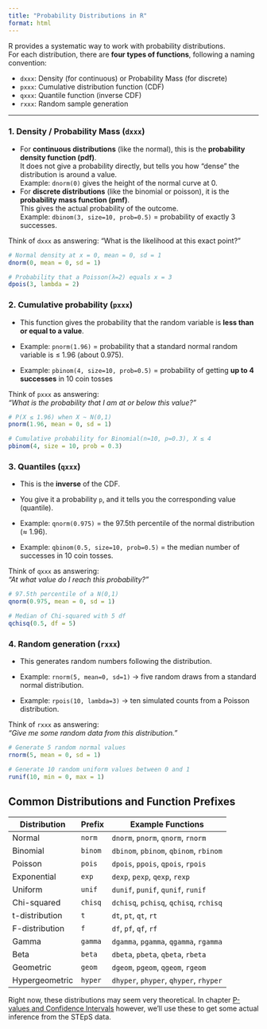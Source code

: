 ```yaml
---
title: "Probability Distributions in R"
format: html
---
```


R provides a systematic way to work with probability distributions.\
For each distribution, there are **four types of functions**, following a naming convention:

-   `dxxx`: Density (for continuous) or Probability Mass (for discrete)\
-   `pxxx`: Cumulative distribution function (CDF)\
-   `qxxx`: Quantile function (inverse CDF)\
-   `rxxx`: Random sample generation

------------------------------------------------------------------------

### 1. Density / Probability Mass (`dxxx`)

-   For **continuous distributions** (like the normal), this is the **probability density function (pdf)**.\
    It does not give a probability directly, but tells you how "dense" the distribution is around a value.\
    Example: `dnorm(0)` gives the height of the normal curve at 0.
-   For **discrete distributions** (like the binomial or poisson), it is the **probability mass function (pmf)**.\
    This gives the actual probability of the outcome.\
    Example: `dbinom(3, size=10, prob=0.5)` = probability of exactly 3 successes.

Think of `dxxx` as answering: "What is the likelihood at this exact point?"

```r
# Normal density at x = 0, mean = 0, sd = 1
dnorm(0, mean = 0, sd = 1)

# Probability that a Poisson(λ=2) equals x = 3
dpois(3, lambda = 2)
```

### 2. Cumulative probability (`pxxx`)

-   This function gives the probability that the random variable is **less than or equal to a value**.

-   Example: `pnorm(1.96)` = probability that a standard normal random variable is ≤ 1.96 (about 0.975).

-   Example: `pbinom(4, size=10, prob=0.5)` = probability of getting **up to 4 successes** in 10 coin tosses

Think of `pxxx` as answering:\
*"What is the probability that I am at or below this value?"*

```r
# P(X ≤ 1.96) when X ~ N(0,1)
pnorm(1.96, mean = 0, sd = 1)

# Cumulative probability for Binomial(n=10, p=0.3), X ≤ 4
pbinom(4, size = 10, prob = 0.3)
```

### 3. Quantiles (`qxxx`)

-   This is the **inverse** of the CDF.

-   You give it a probability `p`, and it tells you the corresponding value (quantile).

-   Example: `qnorm(0.975)` = the 97.5th percentile of the normal distribution (≈ 1.96).

-   Example: `qbinom(0.5, size=10, prob=0.5)` = the median number of successes in 10 coin tosses.

Think of `qxxx` as answering:\
*"At what value do I reach this probability?"*

```r
# 97.5th percentile of a N(0,1)
qnorm(0.975, mean = 0, sd = 1)

# Median of Chi-squared with 5 df
qchisq(0.5, df = 5)
```

### 4. Random generation (`rxxx`)

-   This generates random numbers following the distribution.

-   Example: `rnorm(5, mean=0, sd=1)` → five random draws from a standard normal distribution.

-   Example: `rpois(10, lambda=3)` → ten simulated counts from a Poisson distribution.

Think of `rxxx` as answering:\
*"Give me some random data from this distribution."*

```r
# Generate 5 random normal values
rnorm(5, mean = 0, sd = 1)

# Generate 10 random uniform values between 0 and 1
runif(10, min = 0, max = 1)

```

## Common Distributions and Function Prefixes

| Distribution   | Prefix  | Example Functions                      |
|----------------|---------|----------------------------------------|
| Normal         | `norm`  | `dnorm`, `pnorm`, `qnorm`, `rnorm`     |
| Binomial       | `binom` | `dbinom`, `pbinom`, `qbinom`, `rbinom` |
| Poisson        | `pois`  | `dpois`, `ppois`, `qpois`, `rpois`     |
| Exponential    | `exp`   | `dexp`, `pexp`, `qexp`, `rexp`         |
| Uniform        | `unif`  | `dunif`, `punif`, `qunif`, `runif`     |
| Chi-squared    | `chisq` | `dchisq`, `pchisq`, `qchisq`, `rchisq` |
| t-distribution | `t`     | `dt`, `pt`, `qt`, `rt`                 |
| F-distribution | `f`     | `df`, `pf`, `qf`, `rf`                 |
| Gamma          | `gamma` | `dgamma`, `pgamma`, `qgamma`, `rgamma` |
| Beta           | `beta`  | `dbeta`, `pbeta`, `qbeta`, `rbeta`     |
| Geometric      | `geom`  | `dgeom`, `pgeom`, `qgeom`, `rgeom`     |
| Hypergeometric | `hyper` | `dhyper`, `phyper`, `qhyper`, `rhyper` |


Right now, these distributions may seem very theoretical. In chapter [P-values and Confidence Intervals](p-values-ci.qmd) however, we'll use these to get some actual inference from the STEpS data.
